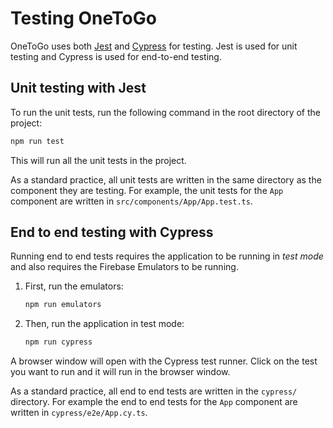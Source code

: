 # Testing OneToGo

OneToGo uses both [Jest](https://jestjs.io/) and [Cypress](https://www.cypress.io/) for testing. Jest is used for unit testing and Cypress is used for end-to-end testing.

## Unit testing with Jest

To run the unit tests, run the following command in the root directory of the project:

```bash
npm run test
```

This will run all the unit tests in the project.

As a standard practice, all unit tests are written in the same directory as the component they are testing. For example, the unit tests for the `App` component are written in `src/components/App/App.test.ts`.

## End to end testing with Cypress

Running end to end tests requires the application to be running in _test mode_ and also requires the Firebase Emulators to be running.

1. First, run the emulators:

    ```bash
    npm run emulators
    ```

2. Then, run the application in test mode:
    ```bash
    npm run cypress
    ```

A browser window will open with the Cypress test runner. Click on the test you want to run and it will run in the browser window.

As a standard practice, all end to end tests are written in the `cypress/` directory.
For example the end to end tests for the `App` component are written in `cypress/e2e/App.cy.ts`.

